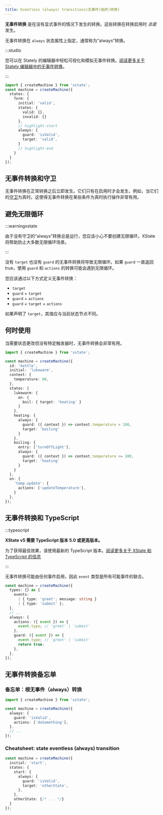 ```yaml
---
title: Eventless (always) transitions(无事件(始终)转换)
---
```


**无事件转换** 是在没有显式事件的情况下发生的转换。这些转换在转换启用时 *总是* 发生。

无事件转换在 `always` 状态属性上指定，通常称为“always”转换。

:::studio

您可以在 Stately 的编辑器中轻松可视化和模拟无事件转换。[阅读更多关于 Stately 编辑器中的无事件转换](/docs/editor-states-and-transitions/#eventless-always-transitions)。

:::

```ts
import { createMachine } from 'xstate';
const machine = createMachine({
  states: {
    form: {
      initial: 'valid',
      states: {
        valid: {},
        invalid: {}
      },
      // highlight-start
      always: {
        guard: 'isValid',
        target: 'valid',
      }
      // highlight-end
    }
  }
});
```

## 无事件转换和守卫

无事件转换在正常转换之后立即发生。它们只有在启用时才会发生，例如，当它们的[守卫](guards.mdx)为真时。这使得无事件转换在某些条件为真时执行操作非常有用。

## 避免无限循环

:::warningxstate

由于没有守卫的“always”转换总是运行，您应该小心不要创建无限循环。XState 将帮助防止大多数无限循环场景。

:::

没有 `target` 也没有 `guard` 的无事件转换将导致无限循环。如果 `guard` 一直返回 true，使用 `guard` 和 `actions` 的转换可能会遇到无限循环。

您应该通过以下方式定义无事件转换：

- `target`
- `guard` + `target`
- `guard` + `actions`
- `guard` + `target` + `actions`

如果声明了 `target`，其值应与当前状态节点不同。

## 何时使用

当需要状态更改但没有特定触发器时，无事件转换会非常有用。

```ts
import { createMachine } from 'xstate';

const machine = createMachine({
  id: 'kettle',
  initial: 'lukewarm',
  context: {
    temperature: 80,
  },
  states: {
    lukewarm: {
      on: {
        boil: { target: 'heating' }
      }
    },
    heating: {
      always: {
        guard: ({ context }) => context.temperature > 100,
        target: 'boiling'
      }
    },
    boiling: {
      entry: ['turnOffLight'],
      always: {
        guard: ({ context }) => context.temperature <= 100,
        target: 'heating'
      }
    }
  },
  on: {
    'temp.update': {
      actions: ['updateTemperature'],
    }
  },
});
```

<EmbedMachine embedURL="https://stately.ai/registry/editor/embed/c447d996-cef1-421d-a422-8be695668764?mode=design&machineId=b2a299ef-efb8-4049-a242-2d197d27c931" title="带有无事件转换的水壶"/>

## 无事件转换和 TypeScript

:::typescript

**XState v5 需要 TypeScript 版本 5.0 或更高版本。**

为了获得最佳效果，请使用最新的 TypeScript 版本。[阅读更多关于 XState 和 TypeScript 的信息](typescript.mdx)

:::

无事件转换可能由任何事件启用，因此 `event` 类型是所有可能事件的联合。

```ts
const machine = createMachine({
  types: {} as {
    events:
      | { type: 'greet'; message: string }
      | { type: 'submit' };
  },
  // ...
  always: {
    actions: ({ event }) => {
      event.type; // 'greet' | 'submit'
    },
    guard: ({ event }) => {
      event.type; // 'greet' | 'submit'
      return true;
    },
  },
});
```

## 无事件转换备忘单

### 备忘单：根无事件（always）转换

```ts
import { createMachine } from 'xstate';

const machine = createMachine({
  always: {
    guard: 'isValid',
    actions: ['doSomething'],
  },
  // ...
});
```

### Cheatsheet: state eventless (always) transition

```ts
const machine = createMachine({
  initial: 'start',
  states: {
    start: {
      always: {
        guard: 'isValid',
        target: 'otherState',
      },
    },
    otherState: {/* ... */}
  }
});
```
